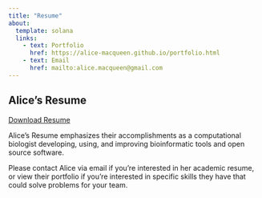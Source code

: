 ```yaml
---
title: "Resume"
about: 
  template: solana
  links:
    - text: Portfolio
      href: https://alice-macqueen.github.io/portfolio.html
    - text: Email
      href: mailto:alice.macqueen@gmail.com
---
```


## Alice's Resume

<a href="Resume.pdf" class="download" title="Download Resume as PDF">Download Resume</a>			

Alice's Resume emphasizes their accomplishments as a computational biologist developing, using, and improving bioinformatic tools and open source software. 

Please contact Alice via email if you're interested in her academic resume, or view their portfolio if you're interested in specific skills they have that could solve problems for your team.